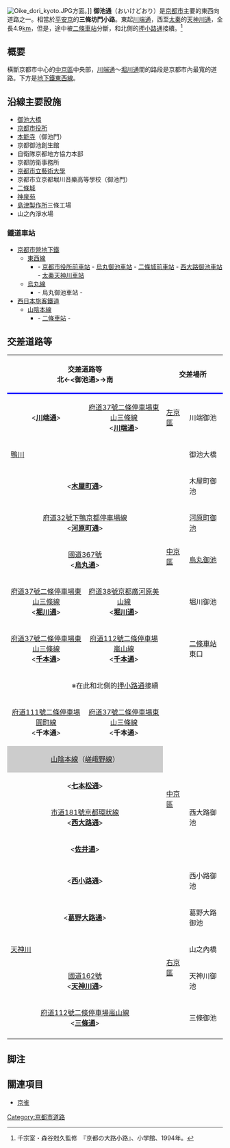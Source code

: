 [[File:Oike_dori_kyoto.JPG|thumb]]方面。]]
'''御池通'''（おいけどおり）是[[京都市|京都市]]主要的東西向道路之一。相當於[[平安京|平安京]]的'''三條坊門小路'''。東起[[川端通|川端通]]，西至[[太秦|太秦]]的[[天神川通|天神川通]]，全長4.9[[km|km]]，但是，途中被[[二條車站|二條車站]]分斷，和北側的[[押小路通|押小路通]]接續。<ref>千宗室・森谷尅久監修　『京都の大路小路』、小学館、1994年。</ref>

== 概要 ==
橫斷京都市中心的[[中京區|中京區]]中央部，[[川端通|川端通]]～[[堀川通|堀川通]]間的路段是京都市內最寬的道路。下方是[[京都市營地下鐵|地下鐵]][[京都市營地下鐵東西線|東西線]]。

== 沿線主要設施 ==
* [[御池大橋|御池大橋]]
* [[京都市役所|京都市役所]]
* [[本能寺|本能寺]]（御池門）
* 京都御池創生館
* 自衛隊京都地方協力本部
* 京都防衛事務所
* [[京都市立藝術大學|京都市立藝術大學]]
* 京都市立京都堀川音樂高等學校（御池門）
* [[二條城|二條城]]
* [[神泉苑|神泉苑]]
* [[島津製作所|島津製作所]]三條工場
* 山之內淨水場

=== 鐵道車站 ===
* [[京都市營地下鐵|京都市營地下鐵]]
** [[京都市營地下鐵東西線|東西線]]
*** - [[京都市役所前車站|京都市役所前車站]] - [[烏丸御池車站|烏丸御池車站]] - [[二條城前車站|二條城前車站]] - [[西大路御池車站|西大路御池車站]] - [[太秦天神川車站|太秦天神川車站]]
** [[京都市營地下鐵烏丸線|烏丸線]]
*** - 烏丸御池車站 -
* [[西日本旅客鐵道|西日本旅客鐵道]]
** [[山陰本線|山陰本線]]
*** - [[二條車站|二條車站]] -

== 交差道路等 ==
{|border="1" cellpadding="2" cellspacing="0" class="wikitable"
|-
!colspan="2" style="border-bottom:3px solid blue;"|交差道路等<br />北←<御池通>→南
!colspan="2" style="border-bottom:3px solid blue;"|交差場所
!style="border-bottom:3px solid blue;"|路線番號
!style="border-bottom:3px solid blue;"|
|-
|rowspan="2" style="text-align:center;"|<'''[[川端通|川端通]]'''>
|rowspan="2" style="text-align:center;"|[[京都府道37號二條停車場東山三條線|府道37號二條停車場東山三條線]]<br /><'''[[川端通|川端通]]'''>
|rowspan="3"|[[左京區|左京區]]
|rowspan="2"|川端御池
|style="text-align:center;"|
|rowspan="21" style="width:2em; text-align:center;"|'''東↑<br/>∧御池通∨<br/>↓西'''
|-
|rowspan="7"|[[京都府道37號二條停車場東山三條線|府道37號]]
|-
!colspan="2" rowspan="2"|[[鴨川_(淀川水系)|鴨川]]
|rowspan="2"|御池大橋
|-
|rowspan="7"|[[中京區|中京區]]
|-
|colspan="2" style="text-align:center;"|<'''[[木屋町通|木屋町通]]'''>
|木屋町御池
|-
|colspan="2" style="text-align:center;"|[[京都府道32號下鴨京都停車場線|府道32號下鴨京都停車場線]]<br /><'''[[河原町通|河原町通]]'''>
|[[河原町御池交差點|河原町御池]]
|-
|colspan="2" style="text-align:center;"|[[國道367號|國道367號]]<br /><'''[[烏丸通|烏丸通]]'''>
|[[烏丸御池|烏丸御池]]
|-
|rowspan="2" style="text-align:center;"|[[京都府道37號二條停車場東山三條線|府道37號二條停車場東山三條線]]<br /><'''[[堀川通|堀川通]]'''>
|rowspan="2" style="text-align:center;"|[[京都府道38號京都廣河原美山線|府道38號京都廣河原美山線]]<br /><'''[[堀川通|堀川通]]'''>
|rowspan="2"|堀川御池
|-
|rowspan="2" style="text-align:center;"|-
|-
|style="text-align:center;"|[[京都府道37號二條停車場東山三條線|府道37號二條停車場東山三條線]]<br /><'''[[千本通|千本通]]'''>
|style="text-align:center;"|[[京都府道112號二條停車場嵐山線|府道112號二條停車場嵐山線]]<br /><'''[[千本通|千本通]]'''>
|[[二條車站|二條車站]]東口
|-
|colspan="5" style="text-align:center;"|※在此和北側的[[押小路通|押小路通]]接續
|-
|style="text-align:center;"|[[京都府道111號二條停車場圓町線|府道111號二條停車場圓町線]]<br /><'''千本通'''>
|style="text-align:center;"|[[京都府道37號二條停車場東山三條線|府道37號二條停車場東山三條線]]<br /><'''千本通'''>
|rowspan="6"|[[中京區|中京區]]
|
|rowspan="10" style="text-align:center;"|-
|-
|colspan="2" style="background-color:#CCC; text-align:center;"|[[山陰本線|山陰本線]]（[[嵯峨野線|嵯峨野線]]）
|-
|colspan="2" style="text-align:center;"|<'''[[七本松通|七本松通]]'''>
|
|-
|colspan="2" style="text-align:center;"|[[京都市道181號京都環狀線|市道181號京都環狀線]]<br /><'''[[西大路通|西大路通]]'''>
|西大路御池
|-
|colspan="2" style="text-align:center;"|<'''[[佐井通|佐井通]]'''>
|
|-
|colspan="2" style="text-align:center;"|<'''[[西小路通|西小路通]]'''>
|西小路御池
|-
|colspan="2" style="text-align:center;"|<'''[[葛野大路通|葛野大路通]]'''>
|rowspan="4"|[[右京區|右京區]]
|葛野大路御池
|-
!colspan="2"|[[天神川_(京都市)|天神川]]
|山之內橋
|-
|colspan="2" style="text-align:center;"|[[國道162號|國道162號]]<br /><'''[[天神川通|天神川通]]'''>
|天神川御池
|-
|colspan="2" style="text-align:center;"|[[京都府道112號二條停車場嵐山線|府道112號二條停車場嵐山線]]<br /><'''[[三條通|三條通]]'''>
|三條御池
|-
|}

== 脚注 ==
<references />

== 關連項目 ==
* [[京雀|京雀]]

{{京都市內的東西向道路|
西=[[三條通|三條通]]（[[太秦天神川車站|太秦天神川車站]]西詰）|
東=[[川端通|川端通]]|
北=[[押小路通|押小路通]]|
南=[[姉小路通|姉小路通]]|
}}

[[Category:京都市道路|Category:京都市道路]]